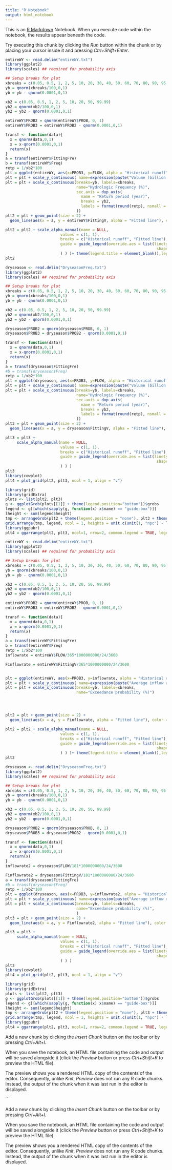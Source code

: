 ---
title: "R Notebook"
output: html_notebook
---

This is an [R Markdown](http://rmarkdown.rstudio.com) Notebook. When you execute code within the notebook, the results appear beneath the code. 

Try executing this chunk by clicking the *Run* button within the chunk or by placing your cursor inside it and pressing *Ctrl+Shift+Enter*. 

```{r}
entireWY <- read.delim("entireWY.txt")
library(ggplot2)
library(scales) ## required for probability axis

## Setup breaks for plot
xbreaks = c(0.05, 0.5, 1, 2, 5, 10, 20, 30, 40, 50, 60, 70, 80, 90, 95, 98, 99.5, 99.9, 99.99)
yb = qnorm(xbreaks/100,0,1)
yb = yb - qnorm(0.0001,0,1)

xb2 = c(0.05, 0.5, 1, 2, 5, 10, 20, 50, 99.99)
yb2 = qnorm(xb2/100,0,1)
yb2 = yb2 - qnorm(0.0001,0,1)

entireWY$PROB2 = qnorm(entireWY$PROB, 0, 1)
entireWY$PROB3 = entireWY$PROB2 - qnorm(0.0001,0,1)

transf <- function(data){
  x = qnorm(data,0,1)
  x = x-qnorm(0.0001,0,1)
  return(x)
}
a = transf(entireWY$FittingFre)
b = transf(entireWY$Freq)
retp = 1/xb2*100
plt = ggplot(entireWY, aes(x=PROB3, y=FLOW, alpha = "Historical runoff")) + geom_point() + theme_bw()
plt = plt + scale_y_continuous( name=expression(paste("Volume (billion ",m^{3},")")))
plt = plt + scale_x_continuous(breaks=yb, labels=xbreaks,
                               name="Hydrologic Frequency (%)",
                               sec.axis = dup_axis(
                                 name = "Return period (year)",
                                 breaks = yb2,
                                 labels = format(round(retp), nsmall = 0)
                               ))
plt2 = plt + geom_point(size = 2) +
  geom_line(aes(x = a, y = entireWY$FittingV, alpha = "Fitted line"), color = "red") 

plt2 = plt2 + scale_alpha_manual(name = NULL,
                        values = c(1, 1),
                        breaks = c("Historical runoff", "Fitted line"),
                        guide = guide_legend(override.aes = list(linetype = c(0, 1),
                                                                  shape = c(16, NA)
                        ) ) )+ theme(legend.title = element_blank(),legend.position = "bottom")
plt2
```


```{r}
dryseason <- read.delim("DryseasonFreq.txt")
library(ggplot2)
library(scales) ## required for probability axis

## Setup breaks for plot
xbreaks = c(0.05, 0.5, 1, 2, 5, 10, 20, 30, 40, 50, 60, 70, 80, 90, 95, 98, 99.5, 99.9, 99.99)
yb = qnorm(xbreaks/100,0,1)
yb = yb - qnorm(0.0001,0,1)

xb2 = c(0.05, 0.5, 1, 2, 5, 10, 20, 50, 99.99)
yb2 = qnorm(xb2/100,0,1)
yb2 = yb2 - qnorm(0.0001,0,1)

dryseason$PROB2 = qnorm(dryseason$PROB, 0, 1)
dryseason$PROB3 = dryseason$PROB2 - qnorm(0.0001,0,1)

transf <- function(data){
  x = qnorm(data,0,1)
  x = x-qnorm(0.0001,0,1)
  return(x)
}
a = transf(dryseason$FittingFre)
#b = transf(dryseason$Freq)
retp = 1/xb2*100
plt = ggplot(dryseason, aes(x=PROB3, y=FLOW, alpha = "Historical runoff")) + geom_point() + theme_bw()
plt = plt + scale_y_continuous( name=expression(paste("Volume (billion ",m^{3},")")))
plt = plt + scale_x_continuous(breaks=yb, labels=xbreaks,
                               name="Hydrologic Frequency (%)",
                               sec.axis = dup_axis(
                                 name = "Return period (year)",
                                 breaks = yb2,
                                 labels = format(round(retp), nsmall = 0)
                               ))
plt3 = plt + geom_point(size = 2) +
  geom_line(aes(x = a, y = dryseason$FittingV, alpha = "Fitted line"), color = "red") + theme(legend.title = element_blank(),legend.position = "bottom")

plt3 = plt3 +
     scale_alpha_manual(name = NULL,
                        values = c(1, 1),
                        breaks = c("Historical runoff", "Fitted line"),
                        guide = guide_legend(override.aes = list(linetype = c(0, 1),
                                                                  shape = c(16, NA)
                        ) ) )
plt3
library(cowplot)
plt4 = plot_grid(plt2, plt3, ncol = 1, align = "v")
```


```{r}
library(grid)
library(gridExtra)
plots <- list(plt2, plt3)
g <- ggplotGrob(plots[[1]] + theme(legend.position="bottom"))$grobs
legend <- g[[which(sapply(g, function(x) x$name) == "guide-box")]]
lheight <- sum(legend$height)
tmp <- arrangeGrob(plt2 + theme(legend.position = "none"), plt3 + theme(legend.position = "none"), layout_matrix = matrix(c(1, 2), nrow = 1))
grid.arrange(tmp, legend, ncol = 1, heights = unit.c(unit(1, "npc") - lheight, lheight))
library(ggpubr)
plt4 = ggarrange(plt2, plt3, ncol=1, nrow=2, common.legend = TRUE, legend="bottom")
```
```{r}

entireWY <- read.delim("entireWY.txt")
library(ggplot2)
library(scales) ## required for probability axis

## Setup breaks for plot
xbreaks = c(0.05, 0.5, 1, 2, 5, 10, 20, 30, 40, 50, 60, 70, 80, 90, 95, 98, 99.5, 99.9, 99.99)
yb = qnorm(xbreaks/100,0,1)
yb = yb - qnorm(0.0001,0,1)

xb2 = c(0.05, 0.5, 1, 2, 5, 10, 20, 50, 99.99)
yb2 = qnorm(xb2/100,0,1)
yb2 = yb2 - qnorm(0.0001,0,1)

entireWY$PROB2 = qnorm(entireWY$PROB, 0, 1)
entireWY$PROB3 = entireWY$PROB2 - qnorm(0.0001,0,1)

transf <- function(data){
  x = qnorm(data,0,1)
  x = x-qnorm(0.0001,0,1)
  return(x)
}
a = transf(entireWY$FittingFre)
b = transf(entireWY$Freq)
retp = 1/xb2*100
inflowrate = entireWY$FLOW/365*1000000000/24/3600

Finflowrate = entireWY$FittingV/365*1000000000/24/3600


plt = ggplot(entireWY, aes(x=PROB3, y=inflowrate, alpha = "Historical runoff")) + geom_point() + theme_bw()
plt = plt + scale_y_continuous( name=expression(paste("Average inflow rate (",m^{3},"/s)")))
plt = plt + scale_x_continuous(breaks=yb, labels=xbreaks,
                               name="Exceedance probability (%)")




plt2 = plt + geom_point(size = 2) +
  geom_line(aes(x = a, y = Finflowrate, alpha = "Fitted line"), color = "red") 

plt2 = plt2 + scale_alpha_manual(name = NULL,
                        values = c(1, 1),
                        breaks = c("Historical runoff", "Fitted line"),
                        guide = guide_legend(override.aes = list(linetype = c(0, 1),
                                                                  shape = c(16, NA)
                        ) ) )+ theme(legend.title = element_blank(),legend.position = "bottom")
plt2
```


```{r}
dryseason <- read.delim("DryseasonFreq.txt")
library(ggplot2)
library(scales) ## required for probability axis

## Setup breaks for plot
xbreaks = c(0.05, 0.5, 1, 2, 5, 10, 20, 30, 40, 50, 60, 70, 80, 90, 95, 98, 99.5, 99.9, 99.99)
yb = qnorm(xbreaks/100,0,1)
yb = yb - qnorm(0.0001,0,1)

xb2 = c(0.05, 0.5, 1, 2, 5, 10, 20, 50, 99.99)
yb2 = qnorm(xb2/100,0,1)
yb2 = yb2 - qnorm(0.0001,0,1)

dryseason$PROB2 = qnorm(dryseason$PROB, 0, 1)
dryseason$PROB3 = dryseason$PROB2 - qnorm(0.0001,0,1)

transf <- function(data){
  x = qnorm(data,0,1)
  x = x-qnorm(0.0001,0,1)
  return(x)
}
inflowrate2 = dryseason$FLOW/181*1000000000/24/3600

Finflowrate2 = dryseason$FittingV/181*1000000000/24/3600
a = transf(dryseason$FittingFre)
#b = transf(dryseason$Freq)
retp = 1/xb2*100
plt = ggplot(dryseason, aes(x=PROB3, y=inflowrate2, alpha = "Historical runoff")) + geom_point() + theme_bw()
plt = plt + scale_y_continuous( name=expression(paste("Average inflow rate (",m^{3},"/s)")))
plt = plt + scale_x_continuous(breaks=yb, labels=xbreaks,
                               name="Exceedance probability (%)",
                               )
plt3 = plt + geom_point(size = 2) +
  geom_line(aes(x = a, y = Finflowrate2, alpha = "Fitted line"), color = "red") + theme(legend.title = element_blank(),legend.position = "bottom")

plt3 = plt3 +
     scale_alpha_manual(name = NULL,
                        values = c(1, 1),
                        breaks = c("Historical runoff", "Fitted line"),
                        guide = guide_legend(override.aes = list(linetype = c(0, 1),
                                                                  shape = c(16, NA)
                        ) ) )
plt3
library(cowplot)
plt4 = plot_grid(plt2, plt3, ncol = 1, align = "v")
```


```{r}
library(grid)
library(gridExtra)
plots <- list(plt2, plt3)
g <- ggplotGrob(plots[[1]] + theme(legend.position="bottom"))$grobs
legend <- g[[which(sapply(g, function(x) x$name) == "guide-box")]]
lheight <- sum(legend$height)
tmp <- arrangeGrob(plt2 + theme(legend.position = "none"), plt3 + theme(legend.position = "none"), layout_matrix = matrix(c(1, 2), nrow = 1))
grid.arrange(tmp, legend, ncol = 1, heights = unit.c(unit(1, "npc") - lheight, lheight))
library(ggpubr)
plt4 = ggarrange(plt2, plt3, ncol=1, nrow=2, common.legend = TRUE, legend="bottom")
```

Add a new chunk by clicking the *Insert Chunk* button on the toolbar or by pressing *Ctrl+Alt+I*.

When you save the notebook, an HTML file containing the code and output will be saved alongside it (click the *Preview* button or press *Ctrl+Shift+K* to preview the HTML file).

The preview shows you a rendered HTML copy of the contents of the editor. Consequently, unlike *Knit*, *Preview* does not run any R code chunks. Instead, the output of the chunk when it was last run in the editor is displayed.

```

Add a new chunk by clicking the *Insert Chunk* button on the toolbar or by pressing *Ctrl+Alt+I*.

When you save the notebook, an HTML file containing the code and output will be saved alongside it (click the *Preview* button or press *Ctrl+Shift+K* to preview the HTML file).

The preview shows you a rendered HTML copy of the contents of the editor. Consequently, unlike *Knit*, *Preview* does not run any R code chunks. Instead, the output of the chunk when it was last run in the editor is displayed.
